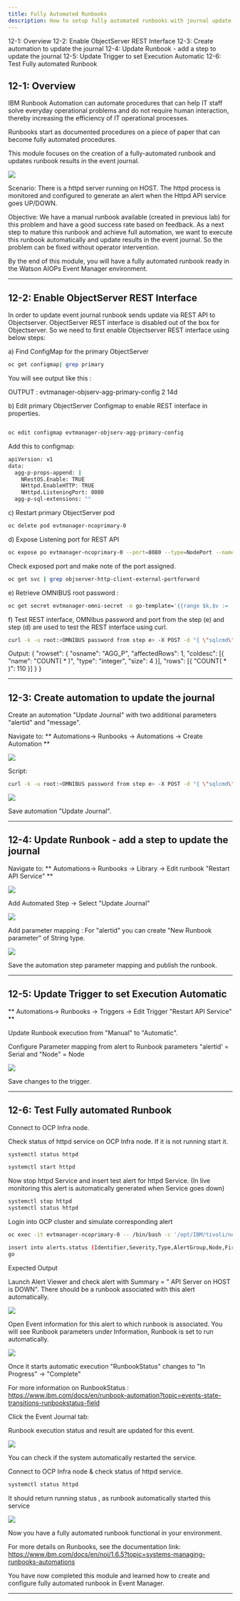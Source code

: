 ```yaml
---
title: Fully Automated Runbooks
description: How to setup fully automated runbooks with journal update
---
```


<AnchorLinks>
  <AnchorLink>12-1: Overview</AnchorLink>
  <AnchorLink>12-2: Enable ObjectServer REST Interface</AnchorLink>
  <AnchorLink>12-3: Create automation to update the journal</AnchorLink>
  <AnchorLink>12-4: Update Runbook - add a step to update the journal</AnchorLink>
  <AnchorLink>12-5: Update Trigger to set Execution Automatic</AnchorLink>
  <AnchorLink>12-6: Test Fully automated Runbook</AnchorLink>
</AnchorLinks>

## 12-1: Overview

IBM Runbook Automation can automate procedures that can help IT staff solve everyday operational problems and do not require human interaction, thereby increasing the efficiency of IT operational processes.

Runbooks start as documented procedures on a piece of paper that can become fully automated procedures. 

This module focuses on the creation of a fully-automated runbook and updates runbook results in the event journal.

![](images/AutoRunbookLifeCycle.png)

Scenario: There is a httpd server running on HOST. The httpd process is monitored and configured to generate an alert when the Httpd API service goes UP/DOWN.

Objective: We have a manual runbook available (created in previous lab) for this problem and have a good success rate based on feedback. As a next step to mature this runbook and achieve full automation, we want to execute this runbook automatically and update results in the event journal. So the problem can be fixed without operator intervention.
  
By the end of this module, you will have a fully automated runbook ready in the Watson AIOPs Event Manager environment.

***

## 12-2: Enable ObjectServer REST Interface 

In order to update event journal runbook sends update via REST API to Objectserver. ObjectServer REST interface is disabled out of the box for Objectserver.
So we need to first enable Objectserver REST interface using below steps:

a) Find ConfigMap for the primary ObjectServer

```sh
oc get configmap| grep primary
```
You will see output like this :

OUTPUT : evtmanager-objserv-agg-primary-config 2 14d

b) Edit primary ObjectServer Configmap to enable REST interface in properties.

```sh

oc edit configmap evtmanager-objserv-agg-primary-config
```

Add this to configmap:

```sh
apiVersion: v1
data:
  agg-p-props-append: |
    NRestOS.Enable: TRUE
    NHttpd.EnableHTTP: TRUE
    NHttpd.ListeningPort: 8080
  agg-p-sql-extensions: ""
```

c) Restart primary ObjectServer pod

```sh
oc delete pod evtmanager-ncoprimary-0
```

d) Expose Listening port for REST API

```sh
oc expose po evtmanager-ncoprimary-0 --port=8080 --type=NodePort --name=objserver-http-client-external-portforward
```

Check exposed port and make note of the port assigned.

```sh
oc get svc | grep objserver-http-client-external-portforward
```


e) Retrieve OMNIBUS root password :


```sh
oc get secret evtmanager-omni-secret -o go-template='{{range $k,$v := .data}}{{printf "%s: " $k}}{{if not $v}}{{$v}}{{else}}{{$v | base64decode}}{{end}}{{"\n"}}{{end}}'
```

f) Test REST interface, OMNIbus password and port from the step (e) and step (d) are used to test the REST interface using curl. 

```sh
curl -k -u root:<OMNIBUS password from step e> -X POST -d "{ \"sqlcmd\": \"select count(*) from alerts.status\" }" -H 'Accept: application/json' -H 'Content-Type: application/json' http://<ClusterHostname>:30100/objectserver/restapi/sql/factory
```

Output:
{
"rowset": {
"osname": "AGG_P",
"affectedRows": 1,
"coldesc": [{
"name": "COUNT( * )",
"type": "integer",
"size": 4
}],
"rows": [{
"COUNT( * )": 110
}]
}
}

***

## 12-3: Create automation to update the journal

Create an automation "Update Journal" with two additional parameters "alertid" and "message". 

Navigate to: ** Automations→ Runbooks → Automations → Create Automation **

![](images/FRB_create_automation.png)

Script:

```sh
curl -k -u root:<OMNIBUS password from step e> -X POST -d "{ \"sqlcmd\": \"exec jinsert($alertid,0, getdate, '$message')\" }" -H 'Accept: application/json' -H 'Content-Type: application/json' http://10.17.71.136:30100/objectserver/restapi/sql/factory
```

![](images/FRB_create_automation_params.png)

Save automation "Update Journal".

***

## 12-4: Update Runbook - add a step to update the journal

Navigate to: ** Automations→ Runbooks →  Library →  Edit runbook "Restart API Service" **

![](images/FRB_update_runbook0.png)


Add Automated Step -> Select "Update Journal"

![](images/FRB_update_runbook.png)


Add parameter mapping :  For "alertid" you can create "New Runbook parameter" of String type.

![](images/FRB_update_journal.png)

Save the automation step parameter mapping and publish the runbook.

***

## 12-5: Update Trigger to set Execution Automatic

** Automations→ Runbooks → Triggers -> Edit Trigger "Restart API Service" **

Update Runbook execution from "Manual" to "Automatic".

Configure Parameter mapping from alert to Runbook parameters "alertid' = Serial and "Node" = Node

![](images/FRB_update_trigger.png)

Save changes to the trigger.

***

## 12-6: Test Fully automated Runbook

Connect to OCP Infra node.

Check status of httpd service on OCP Infra node. If it is not running start it.

```sh
systemctl status httpd
```

```sh
systemctl start httpd
```


Now stop httpd Service and insert test alert for httpd Service. (In live monitoring this alert is automatically generated when Service goes down)


```sh
systemctl stop httpd
systemctl status httpd
```

Login into OCP cluster and simulate corresponding alert 

```sh
oc exec -it evtmanager-ncoprimary-0 -- /bin/bash -c '/opt/IBM/tivoli/netcool/omnibus/bin/nco_sql -server AGG_P -user root -pass $OMNIBUS_ROOT_PWD'
```

```sh
insert into alerts.status (Identifier,Severity,Type,AlertGroup,Node,FirstOccurrence,LastOccurrence,Manager,Class,Summary) values('Demo API Server <HOSTNAME> 1',5,1,'Demo','<HOSTNAME>',getdate,getdate,'Tivoli EIF Probe',6601,'API Server on <HOST>:<PORT> is DOWN');
go
```

Expected Output


Launch Alert Viewer and check alert with Summary = " API Server on HOST is DOWN". There should be a runbook associated with this alert automatically.

![](images/FRB_alertviewer.png)

Open Event information for this alert to which runbook is associated. You will see Runbook parameters under Information, Runbook is set to run automatically.

![](images/FRB_details.png)

Once it starts automatic execution  "RunbookStatus" changes to "In Progress" -> "Complete"

For more information on RunbookStatus :  https://www.ibm.com/docs/en/runbook-automation?topic=events-state-transitions-runbookstatus-field

Click the Event Journal tab:

Runbook execution status and result are updated for this event.


![](images/FRB_journal_updated.png)

You can check if the system automatically restarted the service.

Connect to OCP Infra node & check status of httpd service.

```sh
systemctl status httpd
```

It should return running status , as runbook automatically started this service 

![](images/FRB_result_output.png)

Now you have a fully automated runbook functional in your environment.

For more details on Runbooks, see the documentation link: https://www.ibm.com/docs/en/noi/1.6.5?topic=systems-managing-runbooks-automations

You have now completed this module and learned how to create and configure fully automated runbook in Event Manager.


***

